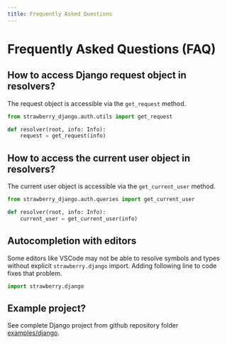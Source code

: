 ```yaml
---
title: Frequently Asked Questions
---
```


# Frequently Asked Questions (FAQ)

## How to access Django request object in resolvers?

The request object is accessible via the `get_request` method.

```python
from strawberry_django.auth.utils import get_request

def resolver(root, info: Info):
    request = get_request(info)
```

## How to access the current user object in resolvers?

The current user object is accessible via the `get_current_user` method.

```python
from strawberry_django.auth.queries import get_current_user

def resolver(root, info: Info):
    current_user = get_current_user(info)
```

## Autocompletion with editors

Some editors like VSCode may not be able to resolve symbols and types without explicit `strawberry.django` import. Adding following line to code fixes that problem.

```python
import strawberry.django
```

## Example project?

See complete Django project from github repository folder [examples/django](https://github.com/strawberry-graphql/strawberry-django/tree/main/examples/django).